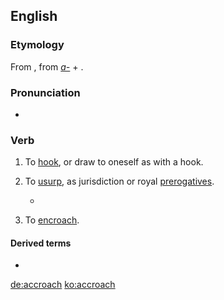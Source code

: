 ==English==

===Etymology===
From {{etyl|fro|en}} {{m|fro|acrochier||to hook in}}, from ''[[a-]]'' + {{m|fro|croche||hook}}.

===Pronunciation===
* {{a|RP}} {{IPA|/əˈkrəʊtʃ/|lang=en}}

===Verb===
{{en-verb|es}}

# {{lb|en|transitive}} To [[hook]], or draw to oneself as with a hook.
# {{lb|en|transitive}} To [[usurp]], as jurisdiction or royal [[prerogatives]].
#* {{quote-book|passage=They had attempted to '''accroach''' to themselves royal power.|author=Stubbs}}
# {{lb|en|intransitive}} To [[encroach]].

====Derived terms====
* {{l|en|accroachement}}

[[de:accroach]]
[[ko:accroach]]